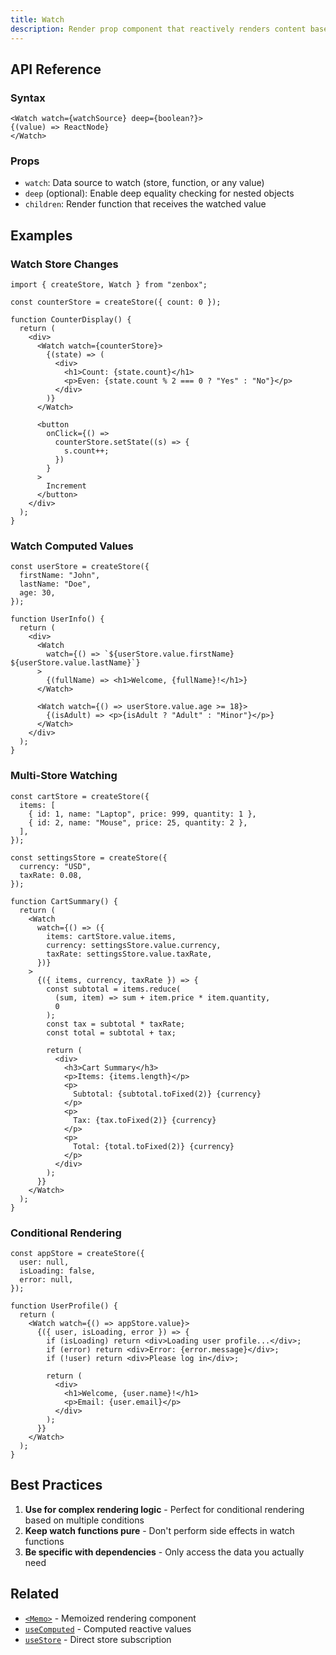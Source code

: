 ```yaml
---
title: Watch
description: Render prop component that reactively renders content based on watched data sources
---
```


## API Reference

### Syntax

```tsx
<Watch watch={watchSource} deep={boolean?}>
{(value) => ReactNode}
</Watch>
```

### Props

- `watch`: Data source to watch (store, function, or any value)
- `deep` (optional): Enable deep equality checking for nested objects
- `children`: Render function that receives the watched value

## Examples

### Watch Store Changes

```tsx
import { createStore, Watch } from "zenbox";

const counterStore = createStore({ count: 0 });

function CounterDisplay() {
  return (
    <div>
      <Watch watch={counterStore}>
        {(state) => (
          <div>
            <h1>Count: {state.count}</h1>
            <p>Even: {state.count % 2 === 0 ? "Yes" : "No"}</p>
          </div>
        )}
      </Watch>

      <button
        onClick={() =>
          counterStore.setState((s) => {
            s.count++;
          })
        }
      >
        Increment
      </button>
    </div>
  );
}
```

### Watch Computed Values

```tsx
const userStore = createStore({
  firstName: "John",
  lastName: "Doe",
  age: 30,
});

function UserInfo() {
  return (
    <div>
      <Watch
        watch={() => `${userStore.value.firstName} ${userStore.value.lastName}`}
      >
        {(fullName) => <h1>Welcome, {fullName}!</h1>}
      </Watch>

      <Watch watch={() => userStore.value.age >= 18}>
        {(isAdult) => <p>{isAdult ? "Adult" : "Minor"}</p>}
      </Watch>
    </div>
  );
}
```

### Multi-Store Watching

```tsx
const cartStore = createStore({
  items: [
    { id: 1, name: "Laptop", price: 999, quantity: 1 },
    { id: 2, name: "Mouse", price: 25, quantity: 2 },
  ],
});

const settingsStore = createStore({
  currency: "USD",
  taxRate: 0.08,
});

function CartSummary() {
  return (
    <Watch
      watch={() => ({
        items: cartStore.value.items,
        currency: settingsStore.value.currency,
        taxRate: settingsStore.value.taxRate,
      })}
    >
      {({ items, currency, taxRate }) => {
        const subtotal = items.reduce(
          (sum, item) => sum + item.price * item.quantity,
          0
        );
        const tax = subtotal * taxRate;
        const total = subtotal + tax;

        return (
          <div>
            <h3>Cart Summary</h3>
            <p>Items: {items.length}</p>
            <p>
              Subtotal: {subtotal.toFixed(2)} {currency}
            </p>
            <p>
              Tax: {tax.toFixed(2)} {currency}
            </p>
            <p>
              Total: {total.toFixed(2)} {currency}
            </p>
          </div>
        );
      }}
    </Watch>
  );
}
```

### Conditional Rendering

```tsx
const appStore = createStore({
  user: null,
  isLoading: false,
  error: null,
});

function UserProfile() {
  return (
    <Watch watch={() => appStore.value}>
      {({ user, isLoading, error }) => {
        if (isLoading) return <div>Loading user profile...</div>;
        if (error) return <div>Error: {error.message}</div>;
        if (!user) return <div>Please log in</div>;

        return (
          <div>
            <h1>Welcome, {user.name}!</h1>
            <p>Email: {user.email}</p>
          </div>
        );
      }}
    </Watch>
  );
}
```

## Best Practices

1. **Use for complex rendering logic** - Perfect for conditional rendering based on multiple conditions
2. **Keep watch functions pure** - Don't perform side effects in watch functions
3. **Be specific with dependencies** - Only access the data you actually need

## Related

- [`<Memo>`](./Memo) - Memoized rendering component
- [`useComputed`](../hooks/useComputed) - Computed reactive values
- [`useStore`](../hooks/useStore) - Direct store subscription
